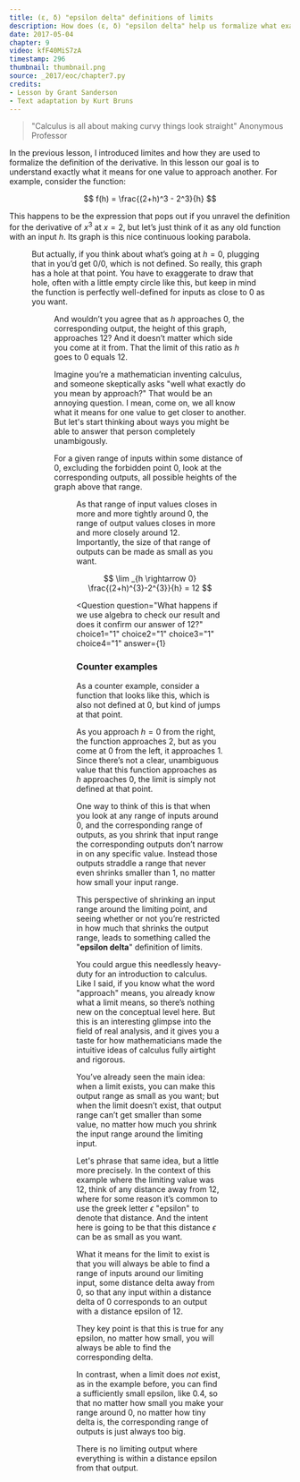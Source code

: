 ```yaml
---
title: (ε, δ) "epsilon delta" definitions of limits
description: How does (ε, δ) "epsilon delta" help us formalize what exactly it means for one value to approach another?
date: 2017-05-04
chapter: 9
video: kfF40MiS7zA
timestamp: 296
thumbnail: thumbnail.png
source: _2017/eoc/chapter7.py
credits:
- Lesson by Grant Sanderson
- Text adaptation by Kurt Bruns
---
```


> "Calculus is all about making curvy things look straight"
> Anonymous Professor

<!-- TODO: contact professor and ask aoubt attribution -->

In the previous lesson, I introduced limites and how they are used to formalize the definition of the derivative. In this lesson our goal is to understand exactly what it means for one value to approach another. For example, consider the function:

$$
f(h) = \frac{(2+h)^3 - 2^3}{h}
$$

This happens to be the expression that pops out if you unravel the definition for the derivative of $x^3$ at $x=2$, but let’s just think of it as any old function with an input $h$. Its graph is this nice continuous looking parabola.

<Figure
  image="figures/example-limit.svg" 
/>

But actually, if you think about what’s going at $h=0$, plugging that in you’d get $0/0$, which is not defined. So really, this graph has a hole at that point. You have to exaggerate to draw that hole, often with a little empty circle like this, but keep in mind the function is perfectly well-defined for inputs as close to $0$ as you want.

<Figure
  image="figures/example-limit-detail.svg" 
/>

And wouldn’t you agree that as $h$ approaches $0$, the corresponding output, the height of this graph, approaches $12$? And it doesn’t matter which side you come at it from. That the limit of this ratio as $h$ goes to $0$ equals $12$.

Imagine you’re a mathematician inventing calculus, and someone skeptically asks "well what exactly do you mean by approach?" That would be an annoying question. I mean, come on, we all know what it means for one value to get closer to another. But let's start thinking about ways you might be able to answer that person completely unambigously.

For a given range of inputs within some distance of $0$, excluding the forbidden point $0$, look at the corresponding outputs, all possible heights of the graph above that range.

<Figure
  image="figures/example-limit-input-ranges.svg"
  caption="This figure shows the possible output ranges for $0$ plus or minus $0.1$, $0.01$ and $0.001$" 
/>

As that range of input values closes in more and more tightly around $0$, the range of output values closes in more and more closely around $12$. Importantly, the size of that range of outputs can be made as small as you want.

$$
\lim _{h \rightarrow 0} \frac{(2+h)^{3}-2^{3}}{h} = 12
$$

<Question
  question="What happens if we use algebra to check our result and does it confirm our answer of $12$?"
  choice1="1"
  choice2="1"
  choice3="1"
  choice4="1"
  answer={1}
>

<!-- TODO: answer -->

</Question>

### Counter examples

As a counter example, consider a function that looks like this, which is also not defined at $0$, but kind of jumps at that point.

As you approach $h = 0$ from the right, the function approaches $2$, but as you come at $0$ from the left, it approaches $1$. Since there’s not a clear, unambiguous value that this function approaches as $h$ approaches $0$, the limit is simply not defined at that point.

One way to think of this is that when you look at any range of inputs around $0$, and the corresponding range of outputs, as you shrink that input range the corresponding outputs don’t narrow in on any specific value. Instead those outputs straddle a range that never even shrinks smaller than $1$, no matter how small your input range.

This perspective of shrinking an input range around the limiting point, and seeing whether or not you’re restricted in how much that shrinks the output range, leads to something called the "**epsilon delta**" definition of limits.

You could argue this needlessly heavy-duty for an introduction to calculus. Like I said, if you know what the word "approach" means, you already know what a limit means, so there’s nothing new on the conceptual level here. But this is an interesting glimpse into the field of real analysis, and it gives you a taste for how mathematicians made the intuitive ideas of calculus fully airtight and rigorous. 

You’ve already seen the main idea: when a limit exists, you can make this output range as small as you want; but when the limit doesn’t exist, that output range can’t get smaller than some value, no matter how much you shrink the input range around the limiting input.

Let's phrase that same idea, but a little more precisely. In the context of this example where the limiting value was $12$, think of any distance away from $12$, where for some reason it’s common to use the greek letter $\epsilon$ "epsilon" to denote that distance. And the intent here is going to be that this distance $\epsilon$ can be as small as you want.

What it means for the limit to exist is that you will always be able to find a range of inputs around our limiting input, some distance delta away from $0$, so that any input within a distance delta of $0$ corresponds to an output with a distance epsilon of $12$.

They key point is that this is true for any epsilon, no matter how small, you will always be able to find the corresponding delta.

In contrast, when a limit does *not* exist, as in the example before, you can find a sufficiently small epsilon, like $0.4$, so that no matter how small you make your range around $0$, no matter how tiny delta is, the corresponding range of outputs is just always too big.

There is no limiting output where everything is within a distance epsilon from that output.
